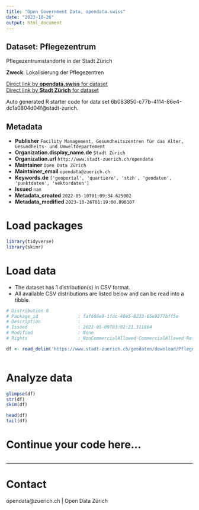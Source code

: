 ```yaml
---
title: "Open Government Data, opendata.swiss"
date: "2023-10-26"
output: html_document
---
```


## Dataset: Pflegezentrum

Pflegezentrumstandorte in der Stadt Zürich

**Zweck**: Lokalisierung der Pflegezentren

[Direct link by **opendata.swiss** for dataset](https://opendata.swiss/de/dataset/pflegezentrum1)<br>
[Direct link by **Stadt Zürich** for dataset](https://data.stadt-zuerich.ch/dataset/geo_pflegezentrum)

Auto generated R starter code for data set 6b083850-c77b-4114-86e4-dc1a0804d04f@stadt-zurich.

## Metadata

- **Publisher** `Facility Management, Gesundheitszentren für das Alter, Gesundheits- und Umweltdepartement`
- **Organization.display_name.de** `Stadt Zürich`
- **Organization.url** `http://www.stadt-zuerich.ch/opendata`
- **Maintainer** `Open Data Zürich`
- **Maintainer_email** `opendata@zuerich.ch`
- **Keywords.de** `['geoportal', 'quartiere', 'stzh', 'geodaten', 'punktdaten', 'vektordaten']`
- **Issued** `nan`
- **Metadata_created** `2022-05-10T01:09:34.625002`
- **Metadata_modified** `2023-10-26T01:19:00.898107`


# Load packages

```r

library(tidyverse)
library(skimr)

```

# Load data

-   The dataset has 1 distribution(s) in CSV format.
-   All available CSV distributions are listed below and can be read into a tibble.

```r

# Distribution 0
# Package_id               : faf686e9-1fdc-40e5-8233-65e9277bff5e
# Description              : 
# Issued                   : 2022-05-09T03:02:21.311864
# Modified                 : None
# Rights                   : NonCommercialAllowed-CommercialAllowed-ReferenceNotRequired

df <- read_delim('https://www.stadt-zuerich.ch/geodaten/download/Pflegezentrum?format=10008')



```

# Analyze data

```r

glimpse(df)
str(df)
skim(df)

head(df)
tail(df)

```

# Continue your code here...

```r

```

------------------------------------------------------------------------

# Contact

opendata@zuerich.ch | Open Data Zürich
